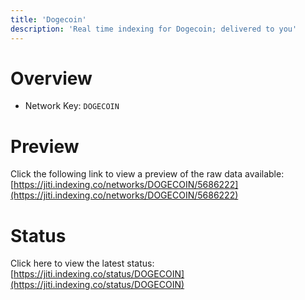 ```yaml
---
title: 'Dogecoin'
description: 'Real time indexing for Dogecoin; delivered to you'
---
```


# Overview
- Network Key: `DOGECOIN`

# Preview
Click the following link to view a preview of the raw data available: [https://jiti.indexing.co/networks/DOGECOIN/5686222](https://jiti.indexing.co/networks/DOGECOIN/5686222)

# Status
Click here to view the latest status: [https://jiti.indexing.co/status/DOGECOIN](https://jiti.indexing.co/status/DOGECOIN)
